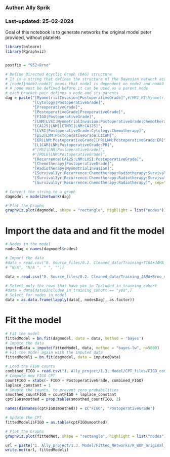 ### Author: Ally Sprik
### Last-updated: 25-02-2024

Goal of this notebook is to generate networks the original model peter provided, without platelets

```r
library(bnlearn)
library(Rgraphviz)


postfix = "952+Brno"

# Define Directed Acyclic Graph (DAG) structure
# It is a string that defines the structure of the Bayesian network according to the following rules:
# [node1|node2:node3] means that node1 is dependent on node2 and node3
# A node must be defined before it can be used as a parent node
# each bracket pair defines a node and its parents
dag = paste("[MyometrialInvasion|PostoperativeGrade]",#[MRI_MI|MyometrialInvasion]",
            "[Cytology|PostoperativeGrade]",
            "[PreoperativeGrade]",
            "[PostoperativeGrade|PreoperativeGrade]",
            "[FIGO|PostoperativeGrade]",
            "[LNM|LVSI:MyometrialInvasion:PostoperativeGrade:Chemotherapy]",
            "[CA125|LNM][CTMRI|LNM:CA125]",
            "[LVSI|PostoperativeGrade:Cytology:Chemotherapy]",
            "[p53|LNM:PostoperativeGrade:L1CAM]",
            "[ER|LNM:PostoperativeGrade][PR|LNM:PostoperativeGrade:ER]",
            "[L1CAM|LNM:PostoperativeGrade:PR]",
            #"[MSI|LNM:PostoperativeGrade]",
            #"[POLE|LNM:PostoperativeGrade]",
            "[Recurrence|CA125:LNM:LVSI:PostoperativeGrade]",
            "[Chemotherapy|PostoperativeGrade]",
            "[Radiotherapy|MyometrialInvasion]",
            "[Survival1yr|Recurrence:Chemotherapy:Radiotherapy:Survival3yr:Survival5yr]",
            "[Survival3yr|Recurrence:Chemotherapy:Radiotherapy:Survival5yr]",
            "[Survival5yr|Recurrence:Chemotherapy:Radiotherapy]", sep="")

# Convert the string to a graph
dagmodel = model2network(dag)

# Plot the Graphs
graphviz.plot(dagmodel, shape = "rectangle", highlight = list("nodes"))

```

# Import the data and and fit the model

```r
# Nodes in the model
nodesDag = names(dagmodel$nodes)

# Import the data
#data = read.csv("0. Source_files/0.2. Cleaned_data/Training+TCGA+JAMA_cleaned.csv", header = TRUE, sep = ",", na.strings = c("NA",
# "N/A", "N/A ", " ", ""))

data = read.csv("0. Source_files/0.2. Cleaned_data/Training_JAMA+Brno_model_complete_cleaned.csv", header = TRUE, sep = ",", na.strings = c("NA", "N/A", "N/A ", " ", ""))

# Select only the rows that have yes in Included_in_training_cohort
#data = data[data$Included_in_training_cohort == "yes",]
# Select for nodes in model
data = as.data.frame(lapply(data[, nodesDag], as.factor))

```

# Fit the model

```r
# Fit the model
fittedModel = bn.fit(dagmodel, data = data, method = 'bayes')
# Impute the data
imputedData = impute(fittedModel, data, method = "bayes-lw", n=5000)
# Fit the model again with the imputed data
fittedModeli = bn.fit(dagmodel, data = imputedData)

# Load the FIGO counts
combined_FIGO = read.csv("1. Ally_project/1.3. Model/CPT_files/FIGO_combined.csv", header = TRUE, sep = ",")
# Compute new FIGO CPT
countFIGO = xtabs(~ FIGO + PostoperativeGrade, combined_FIGO)
laplace_constant = 1
# Smooth the counts, to prevent zero probabilities
smoothed_countFIGO = countFIGO + laplace_constant
cptFIGOsmoothed = prop.table(smoothed_countFIGO, 2)

names(dimnames(cptFIGOsmoothed)) = c("FIGO", "PostoperativeGrade")

# Update the CPT
fittedModeli$FIGO = as.table(cptFIGOsmoothed)

```

```r
# Plot the Graphs
graphviz.plot(fittedNet, shape = "rectangle", highlight = list("nodes"))

url = paste("1. Ally_project/1.3. Model/Fitted_Networks/R_WOP_original_", postfix, ".net", sep="")
write.net(url, fittedModeli)
```

